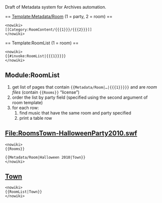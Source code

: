 Draft of Metadata system for Archives automation.

== [[Template:Metadata/Room]] (1 = party, 2 = room) ==
<pre><nowiki>
[[Category:RoomContent/{{{1}}}/{{{2}}}]]
</nowiki></pre>

== Template:RoomList (1 = room) ==
<pre><nowiki>
{{#invoke:RoomList|{{{1}}}}}
</nowiki></pre>

== Module:RoomList ==
# get list of pages that contain <code><nowiki>{{Metadata/Room|…|{{{1}}}}}</nowiki></code> and are ''room files'' (contain <code><nowiki>{{Rooms}}</nowiki></code> “license”)
# order the list by party field (specified using the second argument of room template)
# for each row:
## find music that have the same room and party specified
## print a table row

== File:RoomsTown-HalloweenParty2010.swf ==
<pre><nowiki>
{{Rooms}}

{{Metadata/Room|Halloween 2010|Town}}
</nowiki></pre>

== [[Town]] ==
<pre><nowiki>
{{RoomList|Town}}
</nowiki></pre>
